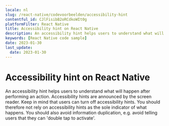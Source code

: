 ```yaml
---
locale: nl
slug: /react-native/codevoorbeelden/accessibility-hint
contentful_id: CJlFisibB2oRCdkoWIt0g
platformFilter: React Native
title: Accessibility hint on React Native
description: An accessibility hint helps users to understand what will happen after performing an action.
keywords: [React Native code sample]
date: 2023-01-30
last_update:
  date: 2023-01-30
---
```


# Accessibility hint on React Native

An accessibility hint helps users to understand what will happen after performing an action. Accessibility hints are announced by the screen reader. Keep in mind that users can turn off accessibility hints. You should therefore not rely on accessibility hints as the sole indicator of what happens. You should also avoid information duplication, e.g. avoid telling users that they can 'double tap to activate'.

<CodeSample id="accessibility-hint" locale="nl" platform="react native"/>
